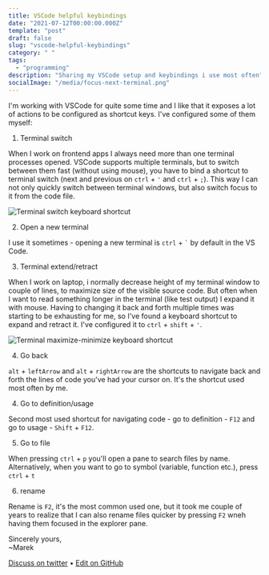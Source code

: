 ```yaml
---
title: VSCode helpful keybindings
date: "2021-07-12T00:00:00.000Z"
template: "post"
draft: false
slug: "vscode-helpful-keybindings"
category: " "
tags:
  - "programming"
description: "Sharing my VSCode setup and keybindings i use most often"
socialImage: "/media/focus-next-terminal.png"
---
```


I'm working with VSCode for quite some time and I like that it exposes a lot of actions to be configured as shortcut keys. I've configured some of them myself:

1. Terminal switch

When I work on frontend apps I always need more than one terminal processes opened. VSCode supports multiple terminals, but to switch between them fast (without using mouse), you have to bind a shortcut to terminal switch (next and previous on `ctrl` + `'` and `ctrl` + `;`). This way I can not only quickly switch between terminal windows, but also switch focus to it from the code file.

![Terminal switch keyboard shortcut](/media/focus-next-terminal.png)

2. Open a new terminal

I use it sometimes - opening a new terminal is `ctrl` + `` ` `` by default in the VS Code.

3. Terminal extend/retract

When I work on laptop, i normally decrease height of my terminal window to couple of lines, to maximize size of the visible source code. But often when I want to read something longer in the terminal (like test output) I expand it with mouse. Having to changing it back and forth multiple times was starting to be exhausting for me, so I've found a keyboard shortcut to expand and retract it. I've configured it to `ctrl` + `shift` + `'`.

![Terminal maximize-minimize keyboard shortcut](/media/maximized-panel.png)

4. Go back

`alt` + `leftArrow` and `alt` + `rightArrow` are the shortcuts to navigate back and forth the lines of code you've had your cursor on. It's the shortcut used most often by me.

4. Go to definition/usage

Second most used shortcut for navigating code - go to definition - `F12` and go to usage - `Shift` + `F12`.

5. Go to file

When pressing `ctrl` + `p` you'll open a pane to search files by name. Alternatively, when you want to go to symbol (variable, function etc.), press `ctrl` + `t`

6. rename

Rename is `F2`, it's the most common used one, but it took me couple of years to realize that I can also rename files quicker by pressing `F2` wneh having them focused in the explorer pane.

Sincerely yours,<br />
~Marek

[Discuss on twitter](https://twitter.com/marek_us/status/1342774870434869248) • [Edit on GitHub](https://github.com/mcalus3/mcalus-homepage/blob/master/content/posts/2020-12-29---jira-ui-design.mdx)
